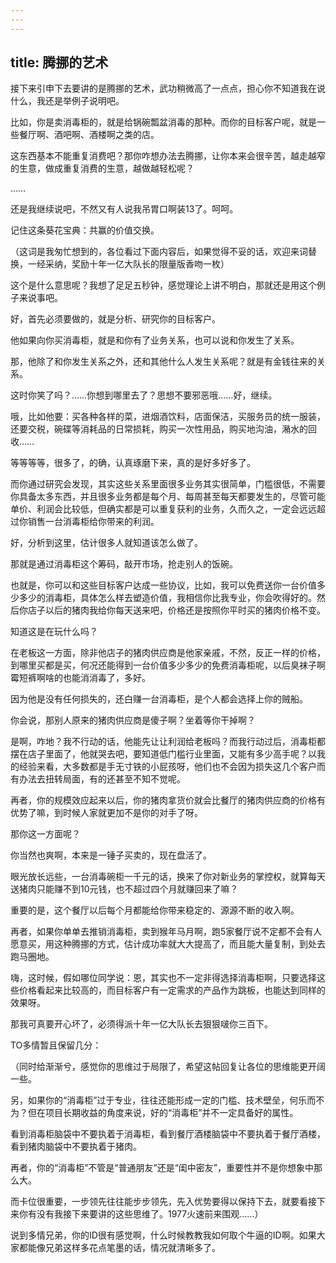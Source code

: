 ```yaml
---
---
---
```

title: 腾挪的艺术
---



接下来引申下去要讲的是腾挪的艺术，武功稍微高了一点点，担心你不知道我在说什么，我还是举例子说明吧。

比如，你是卖消毒柜的，就是给锅碗瓢盆消毒的那种。而你的目标客户呢，就是一些餐厅啊、酒吧啊、酒楼啊之类的店。

这东西基本不能重复消费吧？那你咋想办法去腾挪，让你本来会很辛苦，越走越窄的生意，做成重复消费的生意，越做越轻松呢？

……

还是我继续说吧，不然又有人说我吊胃口啊装13了。呵呵。

记住这条葵花宝典：共赢的价值交换。

（这词是我匆忙想到的，各位看过下面内容后，如果觉得不妥的话，欢迎来词替换，一经采纳，奖励十年一亿大队长的限量版香吻一枚）

这个是什么意思呢？我想了足足五秒钟，感觉理论上讲不明白，那就还是用这个例子来说事吧。

好，首先必须要做的，就是分析、研究你的目标客户。

他如果向你买消毒柜，就是和你有了业务关系，也可以说和你发生了关系。

那，他除了和你发生关系之外，还和其他什么人发生关系呢？就是有金钱往来的关系。

这时你笑了吗？……你想到哪里去了？思想不要邪恶哦……好，继续。

哦，比如他要：买各种各样的菜，进烟酒饮料，店面保洁，买服务员的统一服装，还要交税，碗碟等消耗品的日常损耗，购买一次性用品，购买地沟油，潲水的回收……

等等等等，很多了，的确，认真琢磨下来，真的是好多好多了。

而你通过研究会发现，其实这些关系里面很多业务其实很简单，门槛很低，不需要你具备太多东西，并且很多业务都是每个月、每周甚至每天都要发生的，尽管可能单价、利润会比较低，但确实都是可以重复获利的业务，久而久之，一定会远远超过你销售一台消毒柜给你带来的利润。

好，分析到这里，估计很多人就知道该怎么做了。

那就是通过消毒柜这个筹码，敲开市场，抢走别人的饭碗。

也就是，你可以和这些目标客户达成一些协议，比如，我可以免费送你一台价值多少多少的消毒柜，具体怎么样去塑造价值，我相信你比我专业，你会吹得好的。然后你店子以后的猪肉我给你每天送来吧，价格还是按照你平时买的猪肉价格不变。

知道这是在玩什么吗？

在老板这一方面，除非他店子的猪肉供应商是他家亲戚，不然，反正一样的价格，到哪里买都是买，何况还能得到一台价值多少多少的免费消毒柜呢，以后臭袜子啊霉短裤啊啥的也能消消毒了，多好。

因为他是没有任何损失的，还白赚一台消毒柜，是个人都会选择上你的贼船。

你会说，那别人原来的猪肉供应商是傻子啊？坐着等你干掉啊？

是啊，咋地？我不行动的话，他能先让让利润给老板吗？而我行动过后，消毒柜都摆在店子里面了，他就哭去吧，要知道低门槛行业里面，又能有多少高手呢？以我的经验来看，大多数都是手无寸铁的小屁孩呀，他们也不会因为损失这几个客户而有办法去扭转局面，有的还甚至不知不觉呢。

再者，你的规模效应起来以后，你的猪肉拿货价就会比餐厅的猪肉供应商的价格有优势了嘛，到时候人家就更加不是你的对手了呀。

那你这一方面呢？

你当然也爽啊，本来是一锤子买卖的，现在盘活了。

眼光放长远些，一台消毒碗柜一千元的话，换来了你对新业务的掌控权，就算每天送猪肉只能赚不到10元钱，也不超过四个月就赚回来了嘛？

重要的是，这个餐厅以后每个月都能给你带来稳定的、源源不断的收入啊。

再者，如果你单单去推销消毒柜，卖到猴年马月啊，跑5家餐厅说不定都不会有人愿意买，用这种腾挪的方式，估计成功率就大大提高了，而且能大量复制，到处去跑马圈地。

嗨，这时候，假如哪位同学说：恩，其实也不一定非得选择消毒柜啊，只要选择这些价格看起来比较高的，而目标客户有一定需求的产品作为跳板，也能达到同样的效果呀。

那我可真要开心坏了，必须得派十年一亿大队长去狠狠啵你三百下。

TO多情暂且保留几分：

（同时给渐渐兮，感觉你的思维过于局限了，希望这帖回复让各位的思维能更开阔一些。

另，如果你的“消毒柜”过于专业，往往还能形成一定的门槛、技术壁垒，何乐而不为？但在项目长期收益的角度来说，好的“消毒柜”并不一定具备好的属性。

看到消毒柜脑袋中不要执着于消毒柜，看到餐厅酒楼脑袋中不要执着于餐厅酒楼，看到猪肉脑袋中不要执着于猪肉。

再者，你的“消毒柜”不管是“普通朋友”还是“闺中密友”，重要性并不是你想象中那么大。

而卡位很重要，一步领先往往能步步领先，先入优势要得以保持下去，就要看接下来你有没有我接下来要讲的这些思维了。1977火速前来围观……）

说到多情兄弟，你的ID很有感觉啊，什么时候教教我如何取个牛逼的ID啊。如果大家都能像兄弟这样多花点笔墨的话，情况就清晰多了。